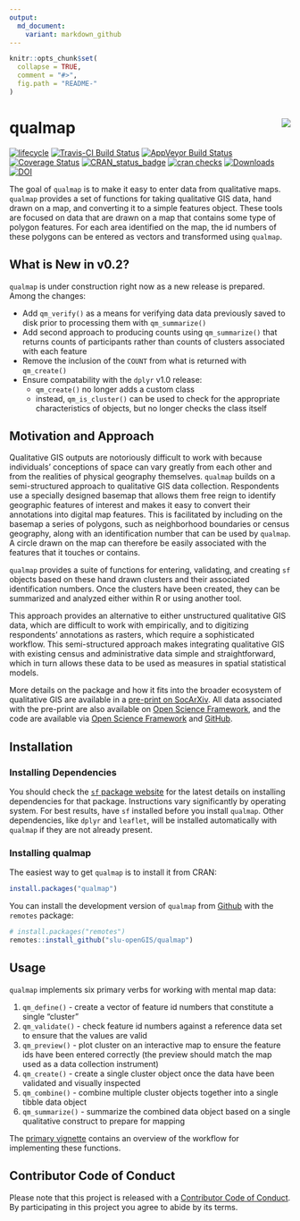 ```yaml
---
output:
  md_document:
    variant: markdown_github
---
```


<!-- README.md is generated from README.Rmd. Please edit that file -->

```r
knitr::opts_chunk$set(
  collapse = TRUE,
  comment = "#>",
  fig.path = "README-"
)
```

# qualmap <img src="man/figures/qualmapLogo.png" align="right" />

[![lifecycle](https://img.shields.io/badge/lifecycle-maturing-blue.svg)](https://www.tidyverse.org/lifecycle/#maturing)
[![Travis-CI Build Status](https://travis-ci.org/slu-openGIS/qualmap.svg?branch=master)](https://travis-ci.org/slu-openGIS/qualmap)
[![AppVeyor Build Status](https://ci.appveyor.com/api/projects/status/github/slu-openGIS/qualmap?branch=master&svg=true)](https://ci.appveyor.com/project/chris-prener/qualmap)
[![Coverage Status](https://img.shields.io/codecov/c/github/slu-openGIS/qualmap/master.svg)](https://codecov.io/github/slu-openGIS/qualmap?branch=master)
[![CRAN_status_badge](http://www.r-pkg.org/badges/version/qualmap)](https://cran.r-project.org/package=qualmap)
[![cran checks](https://cranchecks.info/badges/worst/qualmap)](https://cran.r-project.org/web/checks/check_results_qualmap.html)
[![Downloads](http://cranlogs.r-pkg.org/badges/qualmap?color=brightgreen)](http://www.r-pkg.org/pkg/qualmap)
[![DOI](https://zenodo.org/badge/122496910.svg)](https://zenodo.org/badge/latestdoi/122496910)

The goal of `qualmap` is to make it easy to enter data from qualitative maps. `qualmap` provides a set of functions for taking qualitative GIS data, hand drawn on a map, and converting it to a simple features object. These tools are focused on data that are drawn on a map that contains some type of polygon features. For each area identified on the map, the id numbers of these polygons can be entered as vectors and transformed using `qualmap`.

## What is New in v0.2?
`qualmap` is under construction right now as a new release is prepared. Among the changes:

* Add `qm_verify()` as a means for verifying data data previously saved to disk prior to processing them with `qm_summarize()`
* Add second approach to producing counts using `qm_summarize()` that returns counts of participants rather than counts of clusters associated with each feature
* Remove the inclusion of the `COUNT` from what is returned with `qm_create()`
* Ensure compatability with the `dplyr` v1.0 release:
  * `qm_create()` no longer adds a custom class
  * instead, `qm_is_cluster()` can be used to check for the appropriate characteristics of objects, but no longer checks the class itself

## Motivation and Approach

Qualitative GIS outputs are notoriously difficult to work with because individuals' conceptions of space can vary greatly from each other and from the realities of physical geography themselves. `qualmap` builds on a semi-structured approach to qualitative GIS data collection. Respondents use a specially designed basemap that allows them free reign to identify geographic features of interest and makes it easy to convert their annotations into digital map features. This is facilitated by including on the basemap a series of polygons, such as neighborhood boundaries or census geography, along with an identification number that can be used by `qualmap`. A circle drawn on the map can therefore be easily associated with the features that it touches or contains.

`qualmap` provides a suite of functions for entering, validating, and creating `sf` objects based on these hand drawn clusters and their associated identification numbers. Once the clusters have been created, they can be summarized and analyzed either within R or using another tool.

This approach provides an alternative to either unstructured qualitative GIS data, which are difficult to work with empirically, and to digitizing respondents' annotations as rasters, which require a sophisticated workflow. This semi-structured approach makes integrating qualitative GIS with existing census and administrative data simple and straightforward, which in turn allows these data to be used as measures in spatial statistical models.

More details on the package and how it fits into the broader ecosystem of qualitative GIS are available in a [pre-print on SocArXiv](https://osf.io/preprints/socarxiv/p9qn5/). All data associated with the pre-print are also available on [Open Science Framework](https://osf.io/pxzuc/), and the code are available via [Open Science Framework](https://osf.io/pxzuc/) and [GitHub](http://github.com/PrenerLab/sketch_mapping/).

## Installation
### Installing Dependencies

You should check the [`sf` package website](https://r-spatial.github.io/sf/) for the latest details on installing dependencies for that package. Instructions vary significantly by operating system. For best results, have `sf` installed before you install `qualmap`. Other dependencies, like `dplyr` and `leaflet`, will be installed automatically with `qualmap` if they are not already present.

### Installing qualmap

The easiest way to get `qualmap` is to install it from CRAN:

``` r
install.packages("qualmap")
```

You can install the development version of `qualmap` from [Github](https://github.com/slu-openGIS/qualmap) with the `remotes` package:

```r
# install.packages("remotes")
remotes::install_github("slu-openGIS/qualmap")
```

## Usage
`qualmap` implements six primary verbs for working with mental map data:

1. `qm_define()` - create a vector of feature id numbers that constitute a single "cluster"
2. `qm_validate()` - check feature id numbers against a reference data set to ensure that the values are valid
3. `qm_preview()` - plot cluster on an interactive map to ensure the feature ids have been entered correctly (the preview should match the map used as a data collection instrument)
4. `qm_create()` - create a single cluster object once the data have been validated and visually inspected
5. `qm_combine()` - combine multiple cluster objects together into a single tibble data object
6. `qm_summarize()` - summarize the combined data object based on a single qualitative construct to prepare for mapping

The [primary vignette](https://slu-openGIS.github.io/qualmap/articles/qualmap.html) contains an overview of the workflow for implementing these functions.

## Contributor Code of Conduct
Please note that this project is released with a [Contributor Code of Conduct](https://slu-opengis.github.io/qualmap/CODE_OF_CONDUCT.html). By participating in this project you agree to abide by its terms.
